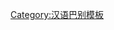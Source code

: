 {{User language-1|lzh|-{此君'''[[:Category:lzh-1 使用者|粗通]][[:Category:lzh 使用者|文言]]'''也。}-|文言文|12|9}}<noinclude>

[[Category:汉语巴别模板]]
</noinclude>
